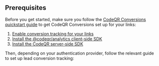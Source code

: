
## Prerequisites

Before you get started, make sure you follow the [CodeQR Conversions quickstart guide](/conversions/quickstart) to get CodeQR Conversions set up for your links:

1. [Enable conversion tracking for your links](/conversions/quickstart#step-1-enable-conversion-tracking-for-your-links)
2. [Install the @codeqr/analytics client-side SDK](/sdks/client-side/introduction)
3. [Install the CodeQR server-side SDK](/conversions/quickstart#step-3-install-the-codeqr-server-side-sdk)

Then, depending on your authentication provider, follow the relevant guide to set up lead conversion tracking:

<AuthProviders />
